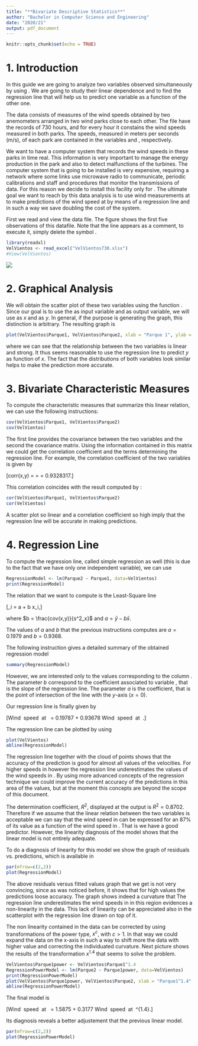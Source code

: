 ---
title: "**Bivariate Descriptive Statistics**"
author: "Bachelor in Computer Science and Engineering"
date: "2020/21"
output: pdf_document
---

```{r setup, include=FALSE}
knitr::opts_chunk$set(echo = TRUE)
```

# 1. Introduction

In this guide we are going to analyze two variables observed simultaneously by using \textsf{R}. We are going to study their linear dependence and to find the regression line that will help us to predict one variable as a function of the other one.

The data consists of measures of the wind speeds obtained by two anemometers arranged in two wind parks close to each other. The \texttt{VelVientos730.xlsx} file have the records of 730 hours, and for every hour it constains the wind speeds measured in both parks. The speeds, measured in meters per seconds (m/s), of each park are contained in the variables \texttt{Parque1} and \texttt{Parque2}, respectively.

We want to have a computer system that records the wind speeds in these parks in time real. This information is very important to manage the energy production in the park and also to detect malfunctions of the turbines. The computer system that is going to be installed is very expensive, requiring a network where some links use microwave radio to communicate, periodic calibrations and staff and procedures that monitor the transmissions of data. For this reason we decide to install this facility only for \texttt{Parque1}. The ultimate goal we want to reach by this data analysis is to use wind measurements at \texttt{Parque1} to make predictions of the wind speed at \texttt{Parque2} by means of a regression line and in such a way we save doubling the cost of the system.

First we read and view the data file. The figure shows the first five observations of this datafile. Note that the line \texttt{View(VelVientos)} appears as a comment, to execute it, simply delete the symbol \texttt{\#}.

```{r}
library(readxl)
VelVientos <- read_excel("VelVientos730.xlsx")
#View(VelVientos)
```

![](VelVientos.jpg)

# 2. Graphical Analysis

We will obtain the scatter plot of these two variables using the function \texttt{plot}. Since our goal is to use the \texttt{Parque1} as input variable and \texttt{Parque2} as output variable, we will use \texttt{Parque1} as $x$ and \texttt{Parque2} as $y$. In general, if the purpose is generating the graph, this distinction is arbitrary. The resulting graph is

```{r}
plot(VelVientos$Parque1, VelVientos$Parque2, xlab = "Parque 1", ylab = "Parque 2")
```

where we can see that the relationship between the two variables is linear and strong. It thus seems reasonable to use the regression line to predict $y$ as function of $x$. The fact that the distributions of both variables look similar helps to make the prediction more accurate.

# 3. Bivariate Characteristic Measures

To compute the characteristic measures that summarize this linear relation, we can use the following instructions:

```{r}
cov(VelVientos$Parque1, VelVientos$Parque2)
cov(VelVientos)
```

The first line provides the covariance between the two variables and the second the covariance matrix. Using the information contained in this matrix we could get the correlation coefficient and the terms determining the regression line. For example, the correlation coefficient of the two variables is given by

\[corr(x,y) = \frac{cov(x,y)}{s_x s_y} = \frac{9.841527}{\sqrt{10.505743}\sqrt{10.594773}} = 0.9328317.\]

This correlation coincides with the result computed by \textsf{R}:

```{r}
cor(VelVientos$Parque1, VelVientos$Parque2)
cor(VelVientos)
```

A scatter plot so linear and a correlation coefficient so high imply that the regression line will be accurate in making predictions.

# 4. Regression Line

To compute the regression line, called simple regression as well (this is due to the fact that we have only one independent variable), we can use

```{r}
RegressionModel <- lm(Parque2 ~ Parque1, data=VelVientos)
print(RegressionModel)
```

The relation that we want to compute is the Least-Square line

\[\widehat{y}_i = a + b x_i,\]

where $b = \frac{cov(x,y)}{s^2_x}$ and $a = \bar{y} - b \bar{x}$.

The values of $a$ and $b$ that the previous instructions computes are $a = 0.1979$ and $b = 0.9368$.

The following instruction gives a detailed summary of the obtained regression model

```{r}
summary(RegressionModel)
```

However, we are interested only to the values corresponding to the column \texttt{Estimate}. The parameter $b$
correspond to the coefficient associated to variable \texttt{Parque1}, that is the slope of the regression line. The parameter $a$ is the \texttt{Intercept} coefficient, that is the point of intersection of the line with the $y$-axis ($x=0$).

Our regression line is finally given by

\[Wind \ speed \ at \ \texttt{Parque2} = 0.19787 + 0.93678 \times Wind \ speed \ at \ \texttt{Parque1}.\]

The regression line can be plotted by using

```{r}
plot(VelVientos)
abline(RegressionModel)
```

The regression line together with the cloud of points shows that the accuracy of the prediction is good for almost all values of the velocities. For higher speeds in \texttt{Parque1} however the regression line underestimates the values of the wind speeds in \texttt{Parque2}. By using more advanced concepts of the regression technique we could improve the current accuracy of the predictions in this area of the values, but at the moment this concepts are beyond the scope of this document.

The determination coefficient, $R^2$, displayed at the \texttt{summary} output is $R^2 = 0.8702$. Therefore if we assume that the linear relation between the two variables is acceptable we can say that the wind speed in \texttt{Parque2} can be expressed for an 87\% of its value as a function of the wind speed in \texttt{Parque1}. That is we have a good predictor. However, the linearity diagnosis of the model shows that the linear model is not entirely adequate.

To do a diagnosis of linearity for this model we show the graph of residuals vs. predictions, which is available in

```{r}
par(mfrow=c(2,2))
plot(RegressionModel)
```

The above residuals versus fitted values graph that we get is not very convincing, since as was noticed before, it shows that for high values the predictions loose accuracy. The graph shows indeed a curvature that The regression line underestimates the wind speeds in \texttt{Parque2} in this region evidences a non-linearity in the data. This lack of linearity can be appreciated also in the scatterplot with the regression line drawn on top of it. 

The non linearity contained in the data can be corrected by using transformations of the power type, $x^c$, with $c > 1$. In that way we could expand the data on the x-axis in such a way to shift more the data with higher value and correcting the individuated curvature. Next picture shows the results of the transformation $x^1.4$ that seems to solve the problem.

```{r}
VelVientos$Parque1power <- VelVientos$Parque1^1.4
RegressionPowerModel <- lm(Parque2 ~ Parque1power, data=VelVientos)
print(RegressionPowerModel)
plot(VelVientos$Parque1power, VelVientos$Parque2, xlab = "Parque1^1.4", ylab = "Parque2")
abline(RegressionPowerModel)
```

The final model is

\[Wind \ speed \ at \ \texttt{Parque2} = 1.5875 +  0.3177 \times Wind \ speed \ at \ \texttt{Parque1}^{1.4}.\]

Its diagnosis reveals a better adjustement that the previous linear model.
 
```{r}
par(mfrow=c(2,2))
plot(RegressionPowerModel)
```
